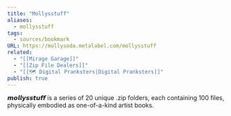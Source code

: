 ```yaml
---
title: "Mollysstuff"
aliases:
  - mollysstuff
tags:
  - sources/bookmark
URL: https://mollysoda.metalabel.com/mollysstuff
related:
  - "[[Mirage Garage]]"
  - "[[Zip File Dealers]]"
  - "[[🗺️ Digital Pranksters|Digital Pranksters]]"
publish: true
---
```




𝙢𝙤𝙡𝙡𝙮𝙨𝙨𝙩𝙪𝙛𝙛 is a series of 20 unique .zip folders, each containing 100 files, physically embodied as one-of-a-kind artist books.